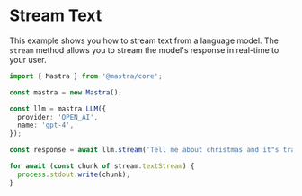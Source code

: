 # Stream Text

This example shows you how to stream text from a language model. The `stream` method allows you to stream the model's response in real-time to your user.

```ts showLineNumbers copy
import { Mastra } from '@mastra/core';

const mastra = new Mastra();

const llm = mastra.LLM({
  provider: 'OPEN_AI',
  name: 'gpt-4',
});

const response = await llm.stream('Tell me about christmas and it"s traditions');

for await (const chunk of stream.textStream) {
  process.stdout.write(chunk);
}
```
